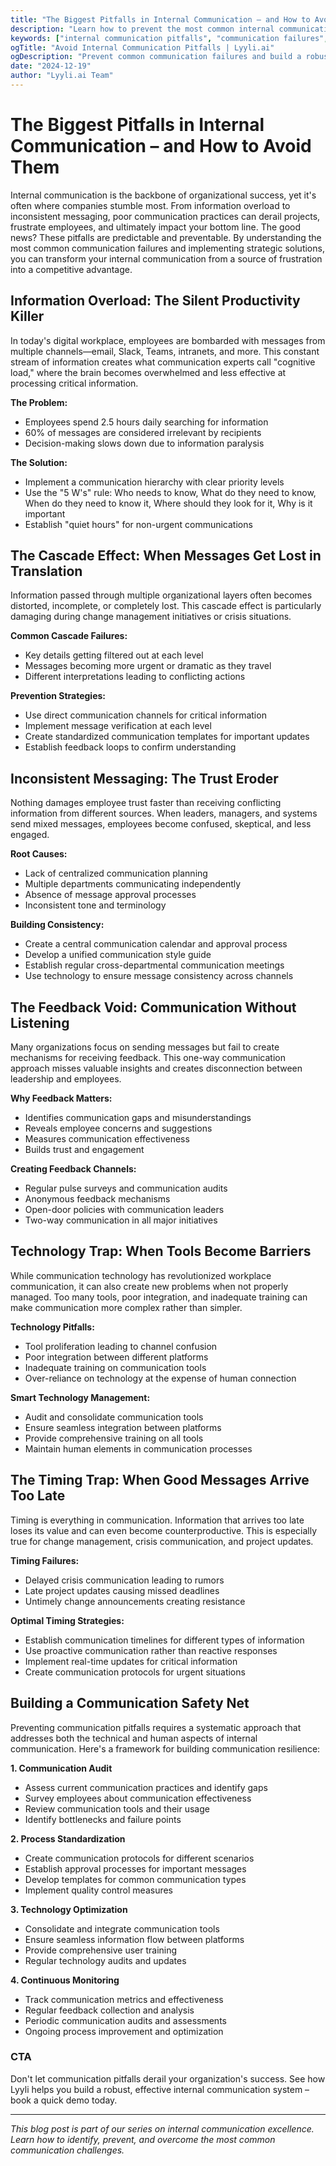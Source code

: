 ```yaml
---
title: "The Biggest Pitfalls in Internal Communication – and How to Avoid Them"
description: "Learn how to prevent the most common internal communication failures and build a robust communication system that drives success."
keywords: ["internal communication pitfalls", "communication failures", "information overload", "communication consistency", "feedback channels"]
ogTitle: "Avoid Internal Communication Pitfalls | Lyyli.ai"
ogDescription: "Prevent common communication failures and build a robust internal communication system."
date: "2024-12-19"
author: "Lyyli.ai Team"
---
```


# The Biggest Pitfalls in Internal Communication – and How to Avoid Them

Internal communication is the backbone of organizational success, yet it's often where companies stumble most. From information overload to inconsistent messaging, poor communication practices can derail projects, frustrate employees, and ultimately impact your bottom line. The good news? These pitfalls are predictable and preventable. By understanding the most common communication failures and implementing strategic solutions, you can transform your internal communication from a source of frustration into a competitive advantage.

## Information Overload: The Silent Productivity Killer

In today's digital workplace, employees are bombarded with messages from multiple channels—email, Slack, Teams, intranets, and more. This constant stream of information creates what communication experts call "cognitive load," where the brain becomes overwhelmed and less effective at processing critical information.

**The Problem:**
- Employees spend 2.5 hours daily searching for information
- 60% of messages are considered irrelevant by recipients
- Decision-making slows down due to information paralysis

**The Solution:**
- Implement a communication hierarchy with clear priority levels
- Use the "5 W's" rule: Who needs to know, What do they need to know, When do they need to know it, Where should they look for it, Why is it important
- Establish "quiet hours" for non-urgent communications

## The Cascade Effect: When Messages Get Lost in Translation

Information passed through multiple organizational layers often becomes distorted, incomplete, or completely lost. This cascade effect is particularly damaging during change management initiatives or crisis situations.

**Common Cascade Failures:**
- Key details getting filtered out at each level
- Messages becoming more urgent or dramatic as they travel
- Different interpretations leading to conflicting actions

**Prevention Strategies:**
- Use direct communication channels for critical information
- Implement message verification at each level
- Create standardized communication templates for important updates
- Establish feedback loops to confirm understanding

## Inconsistent Messaging: The Trust Eroder

Nothing damages employee trust faster than receiving conflicting information from different sources. When leaders, managers, and systems send mixed messages, employees become confused, skeptical, and less engaged.

**Root Causes:**
- Lack of centralized communication planning
- Multiple departments communicating independently
- Absence of message approval processes
- Inconsistent tone and terminology

**Building Consistency:**
- Create a central communication calendar and approval process
- Develop a unified communication style guide
- Establish regular cross-departmental communication meetings
- Use technology to ensure message consistency across channels

## The Feedback Void: Communication Without Listening

Many organizations focus on sending messages but fail to create mechanisms for receiving feedback. This one-way communication approach misses valuable insights and creates disconnection between leadership and employees.

**Why Feedback Matters:**
- Identifies communication gaps and misunderstandings
- Reveals employee concerns and suggestions
- Measures communication effectiveness
- Builds trust and engagement

**Creating Feedback Channels:**
- Regular pulse surveys and communication audits
- Anonymous feedback mechanisms
- Open-door policies with communication leaders
- Two-way communication in all major initiatives

## Technology Trap: When Tools Become Barriers

While communication technology has revolutionized workplace communication, it can also create new problems when not properly managed. Too many tools, poor integration, and inadequate training can make communication more complex rather than simpler.

**Technology Pitfalls:**
- Tool proliferation leading to channel confusion
- Poor integration between different platforms
- Inadequate training on communication tools
- Over-reliance on technology at the expense of human connection

**Smart Technology Management:**
- Audit and consolidate communication tools
- Ensure seamless integration between platforms
- Provide comprehensive training on all tools
- Maintain human elements in communication processes

## The Timing Trap: When Good Messages Arrive Too Late

Timing is everything in communication. Information that arrives too late loses its value and can even become counterproductive. This is especially true for change management, crisis communication, and project updates.

**Timing Failures:**
- Delayed crisis communication leading to rumors
- Late project updates causing missed deadlines
- Untimely change announcements creating resistance

**Optimal Timing Strategies:**
- Establish communication timelines for different types of information
- Use proactive communication rather than reactive responses
- Implement real-time updates for critical information
- Create communication protocols for urgent situations

## Building a Communication Safety Net

Preventing communication pitfalls requires a systematic approach that addresses both the technical and human aspects of internal communication. Here's a framework for building communication resilience:

**1. Communication Audit**
- Assess current communication practices and identify gaps
- Survey employees about communication effectiveness
- Review communication tools and their usage
- Identify bottlenecks and failure points

**2. Process Standardization**
- Create communication protocols for different scenarios
- Establish approval processes for important messages
- Develop templates for common communication types
- Implement quality control measures

**3. Technology Optimization**
- Consolidate and integrate communication tools
- Ensure seamless information flow between platforms
- Provide comprehensive user training
- Regular technology audits and updates

**4. Continuous Monitoring**
- Track communication metrics and effectiveness
- Regular feedback collection and analysis
- Periodic communication audits and assessments
- Ongoing process improvement and optimization

### CTA
Don't let communication pitfalls derail your organization's success. See how Lyyli helps you build a robust, effective internal communication system – book a quick demo today.

---

*This blog post is part of our series on internal communication excellence. Learn how to identify, prevent, and overcome the most common communication challenges.*
